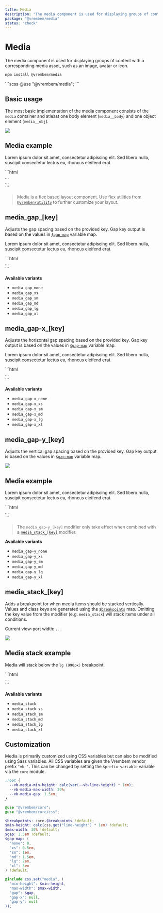 ```yaml
---
title: Media
description: "The media component is used for displaying groups of content with a corresponding media asset, such as an image, avatar or icon."
package: "@vrembem/media"
status: "check"
---
```



# Media

The media component is used for displaying groups of content with a corresponding media asset, such as an image, avatar or icon.

```sh
npm install @vrembem/media
```

<CodeExample lang="scss">
  ```scss
  @use "@vrembem/media";
  ```
</CodeExample>

## Basic usage

The most basic implementation of the media component consists of the `media` container and atleast one body element (`media__body`) and one object element (`media__obj`).

<CodeExample>
  <Fragment slot="output">
    <div class="media">
      <div class="media__obj">
        <img class="radius" src="https://picsum.photos/id/64/64/64" />
      </div>
      <div class="media__body">
        <h2 class="font-size-lg">Media example</h2>
        <p>Lorem ipsum dolor sit amet, consectetur adipiscing elit. Sed libero nulla, suscipit consectetur lectus eu, rhoncus eleifend erat.</p>
      </div>
    </div>
  </Fragment>
  ```html
  <div class="media">
    <div class="media__obj">
      ...
    </div>
    <div class="media__body">
      ...
    </div>
  </div>
  ```
</CodeExample>

> Media is a flex based layout component. Use flex utilities from [`@vremben/utility`](/packages/utility) to further customize your layout. 

## media_gap_[key]

Adjusts the gap spacing based on the provided key. Gap key output is based on the values in [`$gap-map`](#scss-variables-file) variable map.

<CodeExample>
  <Fragment slot="output">
    <div class="media media_gap_sm">
      <div class="media__obj">
        <Icon name="settings" classes="foreground-primary" />
      </div>
      <div class="media__body">
        <p>Lorem ipsum dolor sit amet, consectetur adipiscing elit. Sed libero nulla, suscipit consectetur lectus eu, rhoncus eleifend erat.</p>
      </div>
    </div>
  </Fragment>
  ```html
  <div class="media media_gap_sm">
    ...
  </div>
  ```
</CodeExample>

**Available variants**

- `media_gap_none`
- `media_gap_xs`
- `media_gap_sm`
- `media_gap_md`
- `media_gap_lg`
- `media_gap_xl`

## media_gap-x_[key]

Adjusts the horizontal gap spacing based on the provided key. Gap key output is based on the values in [`$gap-map`](#scss-variables-file) variable map.

<CodeExample>
  <Fragment slot="output">
    <div class="media media_gap-x_lg">
      <div class="media__obj">
        <Icon name="settings" classes="foreground-primary" />
      </div>
      <div class="media__body">
        <p>Lorem ipsum dolor sit amet, consectetur adipiscing elit. Sed libero nulla, suscipit consectetur lectus eu, rhoncus eleifend erat.</p>
      </div>
    </div>
  </Fragment>
  ```html
  <div class="media media_gap-x_lg">
    ...
  </div>
  ```
</CodeExample>

**Available variants**

- `media_gap-x_none`
- `media_gap-x_xs`
- `media_gap-x_sm`
- `media_gap-x_md`
- `media_gap-x_lg`
- `media_gap-x_xl`

## media_gap-y_[key]

Adjusts the vertical gap spacing based on the provided key. Gap key output is based on the values in [`$gap-map`](#scss-variables-file) variable map.

<CodeExample>
  <Fragment slot="output">
    <div class="media media_gap-y_xs media_stack">
      <div class="media__obj">
        <img class="radius" src="https://picsum.photos/id/64/64/64" />
      </div>
      <div class="media__body">
        <h2 class="font-size-lg">Media example</h2>
        <p>Lorem ipsum dolor sit amet, consectetur adipiscing elit. Sed libero nulla, suscipit consectetur lectus eu, rhoncus eleifend erat.</p>
      </div>
    </div>
  </Fragment>
  ```html
  <div class="media media_gap-y_xs media_stack">
    ...
  </div>
  ```
</CodeExample>

> The `media_gap-y_[key]` modifier only take effect when combined with a [`media_stack_[key]`](#media_stack_key) modifier.

**Available variants**

- `media_gap-y_none`
- `media_gap-y_xs`
- `media_gap-y_sm`
- `media_gap-y_md`
- `media_gap-y_lg`
- `media_gap-y_xl`

## media_stack_[key]

Adds a breakpoint for when media items should be stacked vertically. Values and class keys are generated using the [`$breakpoints`](#scss-variables-file) map. Omitting the key value from the modifier (e.g. `media_stack`) will stack items under all conditions.

<CodeExample>
  <div slot="output" class="gap-y">
    <p>Current view-port width: <code data-vp-width>...</code></p>
    <div class="media media_stack_lg">
      <div class="media__obj">
        <img class="radius" src="https://picsum.photos/id/64/64/64" />
      </div>
      <div class="media__body">
        <h2 class="font-size-lg">Media stack example</h2>
        <p>Media will stack below the <code>lg (990px)</code> breakpoint.</p>
      </div>
    </div>
  </div>
  ```html
  <div class="media media_stack_lg">
    ...
  </div>
  ```
</CodeExample>

**Available variants**

- `media_stack`
- `media_stack_xs`
- `media_stack_sm`
- `media_stack_md`
- `media_stack_lg`
- `media_stack_xl`

## Customization

Media is primarily customized using CSS variables but can also be modified using Sass variables. All CSS variables are given the Vrembem vendor prefix `"vb-"`. This can be changed by setting the `$prefix-variable` variable via the `core` module.

<DocBlock name="CSS Variables" src="media/src/_root.scss">

```scss
:root {
  --vb-media-min-height: calc(var(--vb-line-height) * 1em);
  --vb-media-max-width: 30%;
  --vb-media-gap: 1.5em;
}
```
</DocBlock>

<DocBlock name="SCSS Variables" src="media/src/_variables.scss">

```scss
@use "@vrembem/core";
@use "@vrembem/core/css";

$breakpoints: core.$breakpoints !default;
$min-height: calc(css.get("line-height") * 1em) !default;
$max-width: 30% !default;
$gap: 1.5em !default;
$gap-map: (
  "none": 0,
  "xs": 0.5em,
  "sm": 1em,
  "md": 1.5em,
  "lg": 2em,
  "xl": 3em
) !default;

@include css.set("media", (
  "min-height": $min-height,
  "max-width": $max-width,
  "gap": $gap,
  "gap-x": null,
  "gap-y": null
));
```
</DocBlock>
